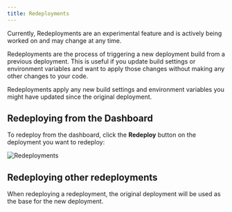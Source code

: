 ```yaml
---
title: Redeployments
---
```


<Warning>
Currently, Redeployments are an experimental feature and  is actively being worked on and may change at any time.
</Warning>

Redeployments are the process of triggering a new deployment build from a previous deployment. This is useful if you update build settings or environment variables and want to apply those changes without making any other changes to your code.

Redeployments apply any new build settings and environment variables you might have updated since the original deployment.

## Redeploying from the Dashboard

To redeploy from the dashboard, click the **Redeploy** button on the deployment you want to redeploy:

![Redeployments](/assets/redeploy.png)

## Redeploying other redeployments

When redeploying a redeployment, the original deployment will be used as the base for the new deployment.
